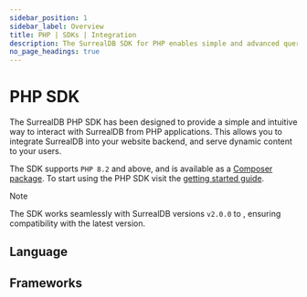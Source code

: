 ```yaml
---
sidebar_position: 1
sidebar_label: Overview
title: PHP | SDKs | Integration
description: The SurrealDB SDK for PHP enables simple and advanced querying of a remote database.
no_page_headings: true
---
```





# PHP SDK

The SurrealDB PHP SDK has been designed to provide a simple and intuitive way to interact with SurrealDB from PHP applications.
This allows you to integrate SurrealDB into your website backend, and serve dynamic content to your users.

The SDK supports `PHP 8.2` and above, and is available as a [Composer package](https://packagist.org/packages/surrealdb/surrealdb.php). To start using the PHP SDK visit the [getting started guide](/docs/sdk/php/setup).

> [!NOTE]
> The SDK works seamlessly with SurrealDB versions `v2.0.0` to <Version />, ensuring compatibility with the latest version.

## Language

<Boxes>
    <IconBox
        title="PHP"
        status="available"
        href="/docs/sdk/php"
        icon={{
            light: LightPhp,
            dark: DarkPhp,
        }}
    />
</Boxes>

## Frameworks

<Boxes>
    <IconBox
        title="Laravel"
        status="coming soon"
        icon={{
            light: LightLaravel,
            dark: DarkLaravel,
        }}
    />
    <IconBox
        title="Symfony"
        status="coming soon"
        icon={{
            light: LightSymfony,
            dark: DarkSymfony,
        }}
    />
</Boxes>
